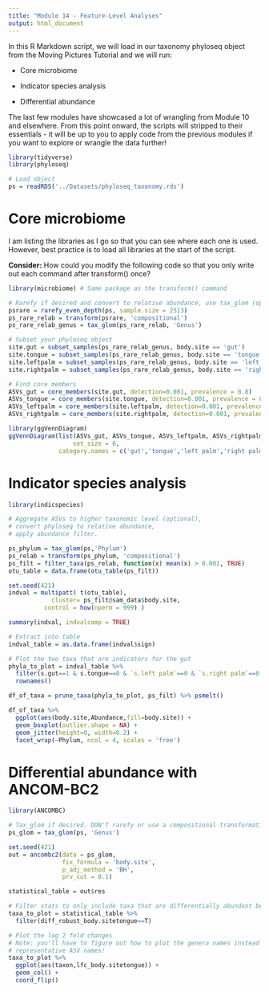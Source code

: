 ```yaml
---
title: "Module 14 - Feature-Level Analyses"
output: html_document
---
```


In this R Markdown script, we will load in our taxonomy phyloseq object from the Moving Pictures Tutorial and we will run:

-   Core microbiome

-   Indicator species analysis

-   Differential abundance

The last few modules have showcased a lot of wrangling from Module 10 and elsewhere. From this point onward, the scripts will stripped to their essentials - it will be up to you to apply code from the previous modules if you want to explore or wrangle the data further!

```r
library(tidyverse)
library(phyloseq)

# Load object
ps = readRDS('../Datasets/phyloseq_taxonomy.rds')
```

# Core microbiome

I am listing the libraries as I go so that you can see where each one is used.
However, best practice is to load all libraries at the start of the script.

**Consider:** How could you modify the following code so that you only write out each command after transform() once?

```r
library(microbiome) # Same package as the transform() command

# Rarefy if desired and convert to relative abundance, use tax_glom (optional)
psrare = rarefy_even_depth(ps, sample.size = 2513)
ps_rare_relab = transform(psrare, 'compositional')
ps_rare_relab_genus = tax_glom(ps_rare_relab, 'Genus')

# Subset your phyloseq object
site.gut = subset_samples(ps_rare_relab_genus, body.site == 'gut')
site.tongue = subset_samples(ps_rare_relab_genus, body.site == 'tongue')
site.leftpalm = subset_samples(ps_rare_relab_genus, body.site == 'left palm')
site.rightpalm = subset_samples(ps_rare_relab_genus, body.site == 'right palm')

# Find core members
ASVs_gut = core_members(site.gut, detection=0.001, prevalence = 0.8)
ASVs_tongue = core_members(site.tongue, detection=0.001, prevalence = 0.8)
ASVs_leftpalm = core_members(site.leftpalm, detection=0.001, prevalence = 0.8)
ASVs_rightpalm = core_members(site.rightpalm, detection=0.001, prevalence = 0.8)

library(ggVennDiagram)
ggVennDiagram(list(ASVs_gut, ASVs_tongue, ASVs_leftpalm, ASVs_rightpalm),
      			  set_size = 6,
              category.names = c('gut','tongue','left palm','right palm') )
```

# Indicator species analysis

```r
library(indicspecies)

# Aggregate ASVs to higher taxonomic level (optional), 
# convert phyloseq to relative abundance, 
# apply abundance filter.

ps_phylum = tax_glom(ps,'Phylum')
ps_relab = transform(ps_phylum, 'compositional')
ps_filt = filter_taxa(ps_relab, function(x) mean(x) > 0.001, TRUE)
otu_table = data.frame(otu_table(ps_filt))

set.seed(421)
indval = multipatt( t(otu_table), 
            cluster= ps_filt@sam_data$body.site,
 		  control = how(nperm = 999) )

summary(indval, indvalcomp = TRUE)

# Extract into table
indval_table = as.data.frame(indval$sign)
```

```r
# Plot the two taxa that are indicators for the gut
phyla_to_plot = indval_table %>% 
  filter(s.gut==1 & s.tongue==0 & `s.left palm`==0 & `s.right palm`==0 ) %>% 
  rownames()

df_of_taxa = prune_taxa(phyla_to_plot, ps_filt) %>% psmelt()

df_of_taxa %>% 
  ggplot(aes(body.site,Abundance,fill=body.site)) +
  geom_boxplot(outlier.shape = NA) +
  geom_jitter(height=0, width=0.2) +
  facet_wrap(~Phylum, ncol = 4, scales = 'free')
```

# Differential abundance with ANCOM-BC2

```r
library(ANCOMBC)

# Tax_glom if desired. DON'T rarefy or use a compositional transformation!
ps_glom = tax_glom(ps, 'Genus')

set.seed(421)
out = ancombc2(data = ps_glom, 
               fix_formula = 'body.site', 
               p_adj_method = 'BH',
               prv_cut = 0.1)

statistical_table = out$res
```

```r
# Filter stats to only include taxa that are differentially abundant between the gut and tongue
taxa_to_plot = statistical_table %>% 
  filter(diff_robust_body.sitetongue==T) 

# Plot the log 2 fold changes
# Note: you'll have to figure out how to plot the genera names instead of the
# representative ASV names!
taxa_to_plot %>%
  ggplot(aes(taxon,lfc_body.sitetongue)) +
  geom_col() +
  coord_flip()
```

